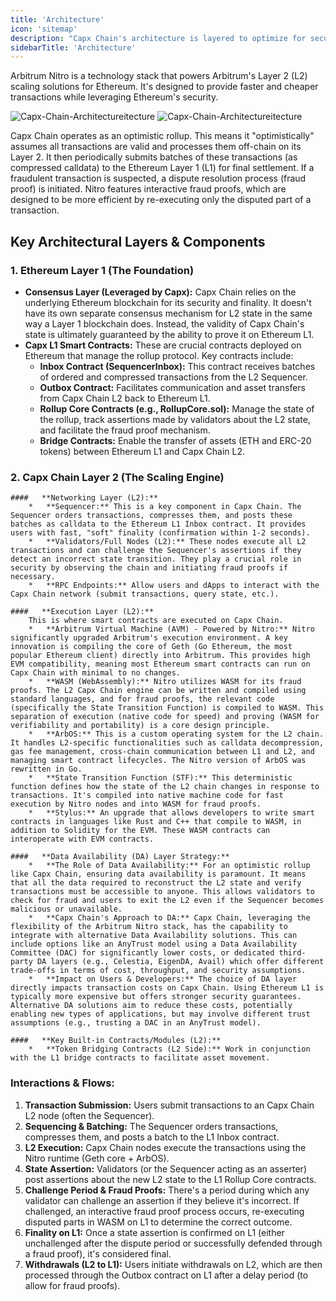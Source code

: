 ```yaml
---
title: 'Architecture'
icon: 'sitemap'
description: "Capx Chain's architecture is layered to optimize for security, scalability, and developer experience, leveraging the strengths of the Arbitrum Nitro stack."
sidebarTitle: 'Architecture'
---
```


<Info>
    Arbitrum Nitro is a technology stack that powers Arbitrum's Layer 2 (L2) scaling solutions for Ethereum. It's designed to provide faster and cheaper transactions while leveraging Ethereum's security. 
</Info>

<img
  className="hidden dark:block"
  src="/images/Capx-Chain-Architecture.png"
  alt="Capx-Chain-Architectureitecture"
  about='Capx-Chain-Architectureitecture'
/>
<img
  className="block dark:hidden"
  src="/images/Capx-Chain-Architecture.png"
  alt="Capx-Chain-Architectureitecture"
  about='Capx-Chain-Architectureitecture'
/>

Capx Chain operates as an optimistic rollup. This means it "optimistically" assumes all transactions are valid and processes them off-chain on its Layer 2. It then periodically submits batches of these transactions (as compressed calldata) to the Ethereum Layer 1 (L1) for final settlement. If a fraudulent transaction is suspected, a dispute resolution process (fraud proof) is initiated. Nitro features interactive fraud proofs, which are designed to be more efficient by re-executing only the disputed part of a transaction.

## Key Architectural Layers & Components

### **1. Ethereum Layer 1 (The Foundation)**

*   **Consensus Layer (Leveraged by Capx):** Capx Chain relies on the underlying Ethereum blockchain for its security and finality. It doesn't have its own separate consensus mechanism for L2 state in the same way a Layer 1 blockchain does. Instead, the validity of Capx Chain's state is ultimately guaranteed by the ability to prove it on Ethereum L1.
*   **Capx L1 Smart Contracts:** These are crucial contracts deployed on Ethereum that manage the rollup protocol. Key contracts include:
    *   **Inbox Contract (SequencerInbox):** This contract receives batches of ordered and compressed transactions from the L2 Sequencer.
    *   **Outbox Contract:** Facilitates communication and asset transfers from Capx Chain L2 back to Ethereum L1.
    *   **Rollup Core Contracts (e.g., RollupCore.sol):** Manage the state of the rollup, track assertions made by validators about the L2 state, and facilitate the fraud proof mechanism.
    *   **Bridge Contracts:** Enable the transfer of assets (ETH and ERC-20 tokens) between Ethereum L1 and Capx Chain L2.

### **2. Capx Chain Layer 2 (The Scaling Engine)**
    ####   **Networking Layer (L2):**
        *   **Sequencer:** This is a key component in Capx Chain. The Sequencer orders transactions, compresses them, and posts these batches as calldata to the Ethereum L1 Inbox contract. It provides users with fast, "soft" finality (confirmation within 1-2 seconds).
        *   **Validators/Full Nodes (L2):** These nodes execute all L2 transactions and can challenge the Sequencer's assertions if they detect an incorrect state transition. They play a crucial role in security by observing the chain and initiating fraud proofs if necessary.
        *   **RPC Endpoints:** Allow users and dApps to interact with the Capx Chain network (submit transactions, query state, etc.).

    ####   **Execution Layer (L2):** 
        This is where smart contracts are executed on Capx Chain.
        *   **Arbitrum Virtual Machine (AVM) - Powered by Nitro:** Nitro significantly upgraded Arbitrum's execution environment. A key innovation is compiling the core of Geth (Go Ethereum, the most popular Ethereum client) directly into Arbitrum. This provides high EVM compatibility, meaning most Ethereum smart contracts can run on Capx Chain with minimal to no changes.
        *   **WASM (WebAssembly):** Nitro utilizes WASM for its fraud proofs. The L2 Capx Chain engine can be written and compiled using standard languages, and for fraud proofs, the relevant code (specifically the State Transition Function) is compiled to WASM. This separation of execution (native code for speed) and proving (WASM for verifiability and portability) is a core design principle.
        *   **ArbOS:** This is a custom operating system for the L2 chain. It handles L2-specific functionalities such as calldata decompression, gas fee management, cross-chain communication between L1 and L2, and managing smart contract lifecycles. The Nitro version of ArbOS was rewritten in Go.
        *   **State Transition Function (STF):** This deterministic function defines how the state of the L2 chain changes in response to transactions. It's compiled into native machine code for fast execution by Nitro nodes and into WASM for fraud proofs.
        *   **Stylus:** An upgrade that allows developers to write smart contracts in languages like Rust and C++ that compile to WASM, in addition to Solidity for the EVM. These WASM contracts can interoperate with EVM contracts.

    ####   **Data Availability (DA) Layer Strategy:**
        *   **The Role of Data Availability:** For an optimistic rollup like Capx Chain, ensuring data availability is paramount. It means that all the data required to reconstruct the L2 state and verify transactions must be accessible to anyone. This allows validators to check for fraud and users to exit the L2 even if the Sequencer becomes malicious or unavailable.
        *   **Capx Chain's Approach to DA:** Capx Chain, leveraging the flexibility of the Arbitrum Nitro stack, has the capability to integrate with alternative Data Availability solutions. This can include options like an AnyTrust model using a Data Availability Committee (DAC) for significantly lower costs, or dedicated third-party DA layers (e.g., Celestia, EigenDA, Avail) which offer different trade-offs in terms of cost, throughput, and security assumptions.
        *   **Impact on Users & Developers:** The choice of DA layer directly impacts transaction costs on Capx Chain. Using Ethereum L1 is typically more expensive but offers stronger security guarantees. Alternative DA solutions aim to reduce these costs, potentially enabling new types of applications, but may involve different trust assumptions (e.g., trusting a DAC in an AnyTrust model).

    ####   **Key Built-in Contracts/Modules (L2):**
        *   **Token Bridging Contracts (L2 Side):** Work in conjunction with the L1 bridge contracts to facilitate asset movement.


### **Interactions & Flows:**

1.  **Transaction Submission:** Users submit transactions to an Capx Chain L2 node (often the Sequencer).
2.  **Sequencing & Batching:** The Sequencer orders transactions, compresses them, and posts a batch to the L1 Inbox contract.
3.  **L2 Execution:** Capx Chain nodes execute the transactions using the Nitro runtime (Geth core + ArbOS).
4.  **State Assertion:** Validators (or the Sequencer acting as an asserter) post assertions about the new L2 state to the L1 Rollup Core contracts.
5.  **Challenge Period & Fraud Proofs:** There's a period during which any validator can challenge an assertion if they believe it's incorrect. If challenged, an interactive fraud proof process occurs, re-executing disputed parts in WASM on L1 to determine the correct outcome.
6.  **Finality on L1:** Once a state assertion is confirmed on L1 (either unchallenged after the dispute period or successfully defended through a fraud proof), it's considered final.
7.  **Withdrawals (L2 to L1):** Users initiate withdrawals on L2, which are then processed through the Outbox contract on L1 after a delay period (to allow for fraud proofs).